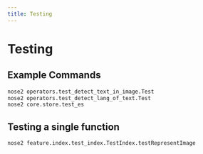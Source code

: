 ```yaml
---
title: Testing
---
```


# Testing

## Example Commands

```bash
nose2 operators.test_detect_text_in_image.Test
nose2 operators.test_detect_lang_of_text.Test
nose2 core.store.test_es
```

## Testing a single function

```python
nose2 feature.index.test_index.TestIndex.testRepresentImage
```
